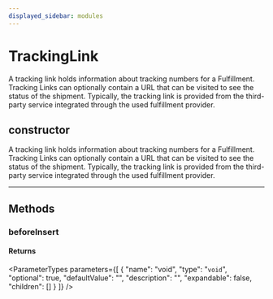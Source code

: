 ```yaml
---
displayed_sidebar: modules
---
```



# TrackingLink

A tracking link holds information about tracking numbers for a Fulfillment. Tracking Links can optionally contain a URL that can be visited to see the status of the shipment. Typically, the tracking link is provided from the third-party service integrated through the used fulfillment provider.

## constructor

A tracking link holds information about tracking numbers for a Fulfillment. Tracking Links can optionally contain a URL that can be visited to see the status of the shipment. Typically, the tracking link is provided from the third-party service integrated through the used fulfillment provider.

___

## Methods

### beforeInsert

#### Returns

<ParameterTypes parameters={[
  {
    "name": "void",
    "type": "`void`",
    "optional": true,
    "defaultValue": "",
    "description": "",
    "expandable": false,
    "children": []
  }
]} />
